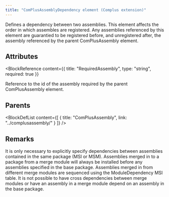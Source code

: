 ```yaml
---
title: "ComPlusAssemblyDependency element (Complus extension)"
---
```



Defines a dependency between two assemblies. This element
 affects the order in which assembles are registered. Any assemblies referenced
 by this element are guarantied to be registered before, and unregistered after,
 the assembly referenced by the parent ComPlusAssembly element.


## Attributes

<BlockWrapper>

  <BlockReference
    content={{
      title: "RequiredAssembly",
      type: "string",
      required: true
    }}
  >
  Reference to the id of the assembly required by the parent
   ComPlusAssembly element.
  </BlockReference>

</BlockWrapper>


## Parents

<BlockDefList content={[
    {
      title: "ComPlusAssembly",
      link: "../complusassembly/"
    }
  ]}
/>

## Remarks

It is only necessary to explicitly specify dependencies between
 assemblies contained in the same package (MSI or MSM). Assemblies merged in to a
 package from a merge module will always be installed before any assemblies
 specified in the base package. Assemblies merged in from different merge
 modules are sequenced using the ModuleDependency MSI table. It is not possible
 to have cross dependencies between merge modules or have an assembly in a merge
 module depend on an assembly in the base package.